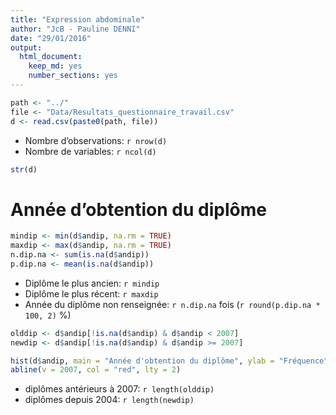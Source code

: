 ```yaml
---
title: "Expression abdominale"
author: "JcB - Pauline DENNI"
date: "29/01/2016"
output:
  html_document:
    keep_md: yes
    number_sections: yes
---
```


```r
path <- "../"
file <- "Data/Resultats_questionnaire_travail.csv"
d <- read.csv(paste0(path, file))

```

- Nombre d'observations: `r nrow(d)`
- Nombre de variables: `r ncol(d)`

```r
str(d)

```

Année d'obtention du diplôme
============================

```r
mindip <- min(d$andip, na.rm = TRUE)
maxdip <- max(d$andip, na.rm = TRUE)
n.dip.na <- sum(is.na(d$andip))
p.dip.na <- mean(is.na(d$andip))

```

- Diplôme le plus ancien: `r mindip`
- Diplôme le plus récent: `r maxdip`
- Année du diplôme non renseignée: `r n.dip.na` fois (`r round(p.dip.na * 100, 2)` %)

```r
olddip <- d$andip[!is.na(d$andip) & d$andip < 2007]
newdip <- d$andip[!is.na(d$andip) & d$andip >= 2007]

hist(d$andip, main = "Année d'obtention du diplôme", ylab = "Fréquence", col = "cornflowerblue", border = "white", xlab = "")
abline(v = 2007, col = "red", lty = 2)

```

- diplômes antérieurs à 2007: `r length(olddip)`
- diplômes depuis 2004: `r length(newdip)`

